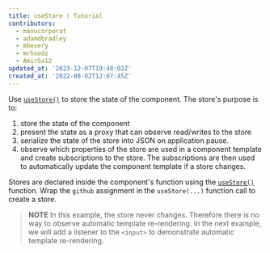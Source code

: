 ```yaml
---
title: useStore | Tutorial
contributors:
  - manucorporat
  - adamdbradley
  - mhevery
  - mrhoodz
  - AmirSa12
updated_at: '2023-12-07T19:48:02Z'
created_at: '2022-08-02T12:07:45Z'
---
```


Use [`useStore()`](/docs/(qwik)/components/state/index.mdx#usestore) to store the state of the component. The store's purpose is to:

1. store the state of the component
2. present the state as a proxy that can observe read/writes to the store
3. serialize the state of the store into JSON on application pause.
4. observe which properties of the store are used in a component template and create subscriptions to the store. The subscriptions are then used to automatically update the component template if a store changes.

Stores are declared inside the component's function using the [`useStore()`](/docs/(qwik)/components/state/index.mdx#usestore) function. Wrap the `github` assignment in the `useStore(...)` function call to create a store.

> **NOTE**
> In this example, the store never changes. Therefore there is no way to observe automatic template re-rendering. In the next example, we will add a listener to the `<input>` to demonstrate automatic template re-rendering.
